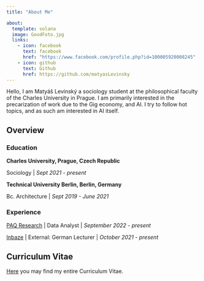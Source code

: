 ```yaml
---
title: "About Me"

about:
  template: solana
  image: GoodFoto.jpg
  links:
    - icon: facebook
      text: facebook
      href: "https://www.facebook.com/profile.php?id=100005920008245"
    - icon: github
      text: Github
      href: https://github.com/matyasLevinsky
---
```


Hello, I am Matyáš Levínský a sociology student at the philosophical faculty of the Charles University in Prague. I am primarily interested in the precarization of work due to the Gig economy, and AI. I try to follow hot topics, and as such am interested in AI itself.

## Overview

### Education

**Charles University, Prague, Czech Republic**

Sociology \| *Sept 2021 - present*

**Technical University Berlin, Berlin, Germany**

Bc. Architecture \| *Sept 2019 - June 2021*

### Experience

[PAQ Research](https://www.paqresearch.cz/) \| Data Analyst \| *September 2022 - present*

[Inbaze](https://inbaze.cz/en/) \| External: German Lecturer \| *October 2021 - present*

## Curriculum Vitae

[Here](cv.qmd) you may find my entire Curriculum Vitae.
